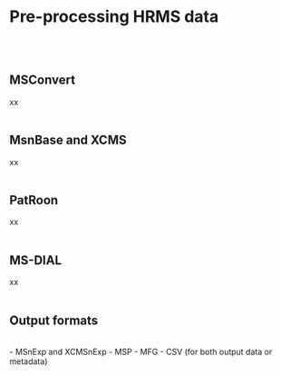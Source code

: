 # **Pre-processing HRMS data** {#MS_preprocess}

<br><br>

## MSConvert
xx
<br><br>

## MsnBase and XCMS
xx
<br><br>

## PatRoon
xx
<br><br>

## MS-DIAL
xx
<br><br>

## Output formats
<br>
- MSnExp and XCMSnExp
- MSP
- MFG
- CSV (for both output data or metadata)
